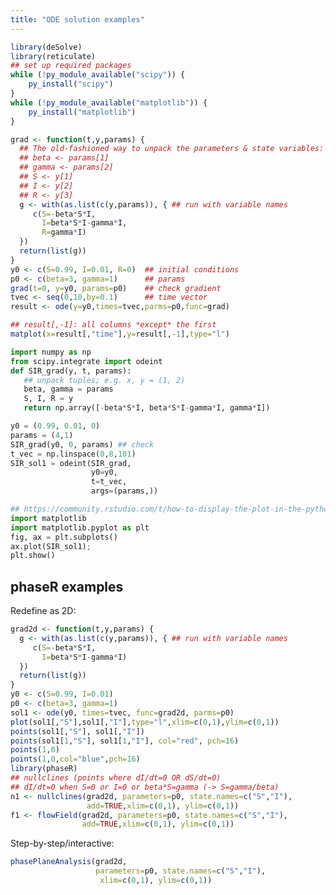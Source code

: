 ```yaml
---
title: "ODE solution examples"
---
```


```r
library(deSolve)
library(reticulate)
## set up required packages
while (!py_module_available("scipy")) {
    py_install("scipy")
}
while (!py_module_available("matplotlib")) {
    py_install("matplotlib")
}
```

```r
grad <- function(t,y,params) {
  ## The old-fashioned way to unpack the parameters & state variables:
  ## beta <- params[1]
  ## gamma <- params[2]
  ## S <- y[1]
  ## I <- y[2]
  ## R <- y[3]
  g <- with(as.list(c(y,params)), { ## run with variable names
     c(S=-beta*S*I,
       I=beta*S*I-gamma*I,
       R=gamma*I)
  })
  return(list(g))
}
y0 <- c(S=0.99, I=0.01, R=0)  ## initial conditions
p0 <- c(beta=3, gamma=1)      ## params
grad(t=0, y=y0, params=p0)    ## check gradient
tvec <- seq(0,10,by=0.1)      ## time vector
result <- ode(y=y0,times=tvec,parms=p0,func=grad)
```

```r
## result[,-1]: all columns *except* the first
matplot(x=result[,"time"],y=result[,-1],type="l")
```

```python
import numpy as np
from scipy.integrate import odeint
def SIR_grad(y, t, params):
   ## unpack tuples; e.g. x, y = (1, 2)
   beta, gamma = params
   S, I, R = y
   return np.array([-beta*S*I, beta*S*I-gamma*I, gamma*I])

y0 = (0.99, 0.01, 0)
params = (4,1)
SIR_grad(y0, 0, params) ## check
t_vec = np.linspace(0,8,101)
SIR_sol1 = odeint(SIR_grad,
                  y0=y0,
                  t=t_vec,
                  args=(params,))
```

```python
## https://community.rstudio.com/t/how-to-display-the-plot-in-the-python-chunk/22039/3
import matplotlib
import matplotlib.pyplot as plt
fig, ax = plt.subplots()
ax.plot(SIR_sol1);
plt.show()
```

## phaseR examples

Redefine as 2D:

```r
grad2d <- function(t,y,params) {
  g <- with(as.list(c(y,params)), { ## run with variable names
     c(S=-beta*S*I,
       I=beta*S*I-gamma*I)
  })
  return(list(g))
}
y0 <- c(S=0.99, I=0.01)
p0 <- c(beta=3, gamma=1)
sol1 <- ode(y0, times=tvec, func=grad2d, parms=p0)
plot(sol1[,"S"],sol1[,"I"],type="l",xlim=c(0,1),ylim=c(0,1))
points(sol1[,"S"], sol1[,"I"])
points(sol1[1,"S"], sol1[1,"I"], col="red", pch=16)
points(1,0)
points(1,0,col="blue",pch=16)
library(phaseR)
## nullclines (points where dI/dt=0 OR dS/dt=0)
## dI/dt=0 when S=0 or I=0 or beta*S=gamma (-> S=gamma/beta)
n1 <- nullclines(grad2d, parameters=p0, state.names=c("S","I"),
                 add=TRUE,xlim=c(0,1), ylim=c(0,1))
f1 <- flowField(grad2d, parameters=p0, state.names=c("S","I"),
                add=TRUE,xlim=c(0,1), ylim=c(0,1))
```

Step-by-step/interactive:

```r
phasePlaneAnalysis(grad2d, 
                   parameters=p0, state.names=c("S","I"),
                    xlim=c(0,1), ylim=c(0,1))
```
